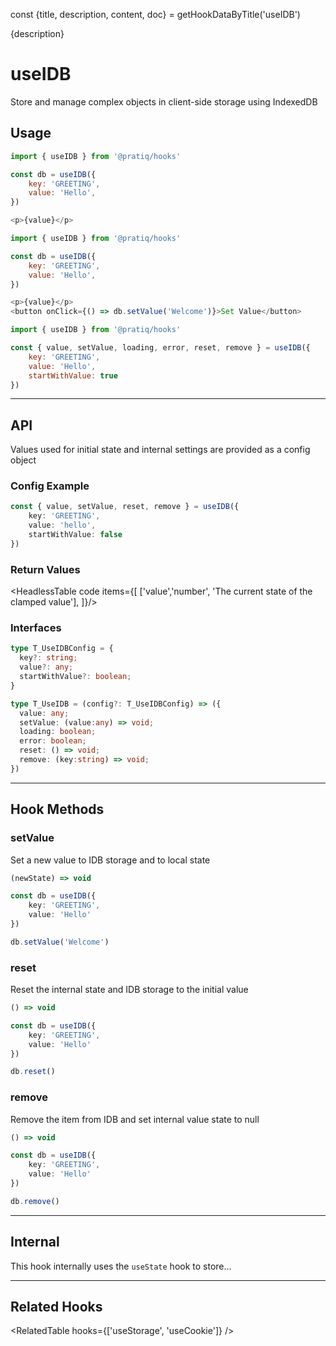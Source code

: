 const {title, description, content, doc} = getHookDataByTitle('useIDB')

<head>
  <title>{title}</title>
  <meta name="description" content={description} />
</head>

<MainText>
{description}
</MainText>

<MainText>
<h1>useIDB</h1>
Store and manage complex objects in client-side storage using IndexedDB
</MainText>




## Usage

<Tabs>

<TabItem value='simple' label='Simple'>

```js 
import { useIDB } from '@pratiq/hooks'

const db = useIDB({
    key: 'GREETING',
    value: 'Hello',
})

<p>{value}</p>
```

</TabItem>

<TabItem value='advanced' label='Advanced'>

```js
import { useIDB } from '@pratiq/hooks'

const db = useIDB({
    key: 'GREETING',
    value: 'Hello',
})

<p>{value}</p>
<button onClick={() => db.setValue('Welcome')}>Set Value</button>

```

</TabItem>
<TabItem value='full' label='Full'>

```js
import { useIDB } from '@pratiq/hooks'

const { value, setValue, loading, error, reset, remove } = useIDB({
    key: 'GREETING',
    value: 'Hello',
    startWithValue: true
})

```

</TabItem>
</Tabs>







<!--=========================================================================-->

<hr />

## API 

Values used for initial state and internal settings are provided as a config
object 

### Config Example

```ts
const { value, setValue, reset, remove } = useIDB({
    key: 'GREETING',
    value: 'hello',
    startWithValue: false
})
```


### Return Values

<HeadlessTable code items={[
    ['value','number', 'The current state of the clamped value'],
]}/>


### Interfaces
```ts
type T_UseIDBConfig = {
  key?: string;
  value?: any;
  startWithValue?: boolean;
}

type T_UseIDB = (config?: T_UseIDBConfig) => ({
  value: any; 
  setValue: (value:any) => void; 
  loading: boolean; 
  error: boolean;
  reset: () => void;
  remove: (key:string) => void;
})
```












<!--=========================================================================-->

<hr />


## Hook Methods

<Card>

### setValue
Set a new value to IDB storage and to local state

```ts
(newState) => void 
```
```ts
const db = useIDB({
    key: 'GREETING',
    value: 'Hello'
})

db.setValue('Welcome')
```

</Card>
<Card>


### reset
Reset the internal state and IDB storage to the initial value

```ts
() => void 
```
```ts
const db = useIDB({
    key: 'GREETING',
    value: 'Hello'
})

db.reset()
```

</Card>
<Card>


### remove
Remove the item from IDB and set internal value state to null

```ts
() => void 
```
```ts
const db = useIDB({
    key: 'GREETING',
    value: 'Hello'
})

db.remove()
```

</Card>










<!--=========================================================================-->

<hr />


## Internal

This hook internally uses the `useState` hook to store...



<!--=========================================================================-->

<hr />


## Related Hooks


<RelatedTable hooks={['useStorage', 'useCookie']} />
